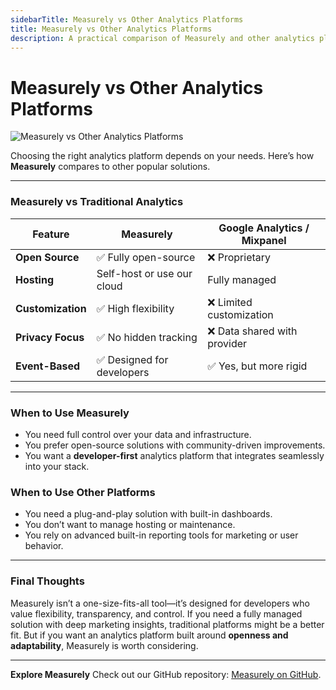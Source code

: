 ```yaml
---
sidebarTitle: Measurely vs Other Analytics Platforms
title: Measurely vs Other Analytics Platforms
description: A practical comparison of Measurely and other analytics platforms, highlighting key differences and use cases.
---
```


# Measurely vs Other Analytics Platforms

![Measurely vs Other Analytics Platforms](../_covers/blog-4.png)

Choosing the right analytics platform depends on your needs. Here’s how **Measurely** compares to other popular solutions.

---

### Measurely vs Traditional Analytics

| Feature          | Measurely                        | Google Analytics / Mixpanel |
|-----------------|---------------------------------|----------------------------|
| **Open Source**  | ✅ Fully open-source            | ❌ Proprietary              |
| **Hosting**      | Self-host or use our cloud     | Fully managed               |
| **Customization** | ✅ High flexibility            | ❌ Limited customization     |
| **Privacy Focus** | ✅ No hidden tracking         | ❌ Data shared with provider |
| **Event-Based**  | ✅ Designed for developers     | ✅ Yes, but more rigid       |

---

### When to Use Measurely

- You need full control over your data and infrastructure.
- You prefer open-source solutions with community-driven improvements.
- You want a **developer-first** analytics platform that integrates seamlessly into your stack.

### When to Use Other Platforms

- You need a plug-and-play solution with built-in dashboards.
- You don’t want to manage hosting or maintenance.
- You rely on advanced built-in reporting tools for marketing or user behavior.

---

### Final Thoughts

Measurely isn’t a one-size-fits-all tool—it’s designed for developers who value flexibility, transparency, and control. If you need a fully managed solution with deep marketing insights, traditional platforms might be a better fit. But if you want an analytics platform built around **openness and adaptability**, Measurely is worth considering.

---

**Explore Measurely**
Check out our GitHub repository: [Measurely on GitHub](https://github.com/measurely-dev/measurely).

